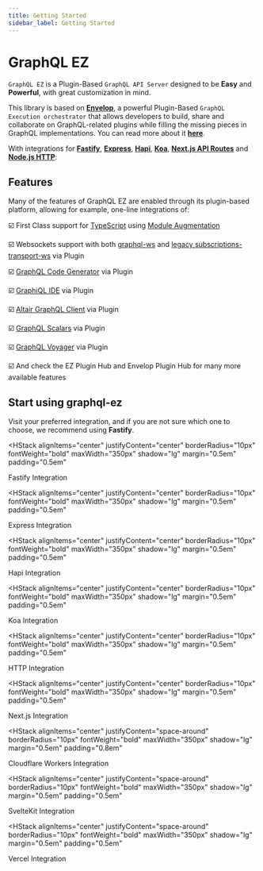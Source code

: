 ```yaml
---
title: Getting Started
sidebar_label: Getting Started
---
```


# GraphQL EZ

`GraphQL EZ` is a Plugin-Based `GraphQL API Server` designed to be **Easy** and **Powerful**,
with great customization in mind.

This library is based on [**Envelop**](https://www.envelop.dev/),
a powerful Plugin-Based `GraphQL Execution orchestrator` that allows developers to build,
share and collaborate on GraphQL-related plugins while filling the missing pieces in GraphQL implementations.
You can read more about it [**here**](https://www.envelop.dev/docs).

With integrations for [**Fastify**](https://www.fastify.io/), [**Express**](https://expressjs.com/),
[**Hapi**](https://hapi.dev/), [**Koa**](https://koajs.com/), [**Next.js API Routes**](https://nextjs.org/docs/api-routes/introduction) and
[**Node.js HTTP**](https://nodejs.org/api/http.html):

## Features

Many of the features of GraphQL EZ are enabled through its plugin-based platform, allowing for example, one-line integrations of:

:ballot_box_with_check: First Class support for [TypeScript](https://www.typescriptlang.org/) using [Module Augmentation](https://www.typescriptlang.org/docs/handbook/declaration-merging.html#module-augmentation)

:ballot_box_with_check: Websockets support with both [graphql-ws](https://github.com/enisdenjo/graphql-ws) and [legacy subscriptions-transport-ws](https://github.com/apollographql/subscriptions-transport-ws) via <Link color="blue.500" href="/plugins/websockets" fontWeight="bold">Plugin</Link>

:ballot_box_with_check: [GraphQL Code Generator](https://www.graphql-code-generator.com/) via <Link color="blue.500" href="/plugins/codegen" fontWeight="bold">Plugin</Link>

:ballot_box_with_check: [GraphiQL IDE](https://github.com/graphql/graphiql) via <Link color="blue.500" href="/plugins/graphiql" fontWeight="bold">Plugin</Link>

:ballot_box_with_check: [Altair GraphQL Client](https://altair.sirmuel.design/) via <Link color="blue.500" href="/plugins/altair" fontWeight="bold">Plugin</Link>

:ballot_box_with_check: [GraphQL Scalars](https://www.graphql-scalars.dev/) via <Link color="blue.500" href="/plugins/scalars" fontWeight="bold">Plugin</Link>

:ballot_box_with_check: [GraphQL Voyager](https://apis.guru/graphql-voyager/) via <Link color="blue.500" href="/plugins/voyager" fontWeight="bold">Plugin</Link>

:ballot_box_with_check: And check the <Link color="blue.500" fontWeight="bold" href="/plugins">EZ Plugin Hub</Link> and <Link color="blue.500" fontWeight="bold" href="https://www.envelop.dev/plugins">Envelop Plugin Hub</Link> for many more available features

## Start using graphql-ez

Visit your preferred integration, and if you are not sure which one to choose, we recommend using **Fastify**.

<HStack
  alignItems="center"
  justifyContent="center"
  borderRadius="10px"
  fontWeight="bold"
  maxWidth="350px"
  shadow="lg"
  margin="0.5em"
  padding="0.5em"
>
  <FastifyLogo />
  <Link href="/docs/integrations/fastify" color="blue.600">
    Fastify Integration
  </Link>
</HStack>

<HStack
  alignItems="center"
  justifyContent="center"
  borderRadius="10px"
  fontWeight="bold"
  maxWidth="350px"
  shadow="lg"
  margin="0.5em"
  padding="0.5em"
>
  <ExpressLogo />
  <Link href="/docs/integrations/express" fontSize="1em" color="blue.600">
    Express Integration
  </Link>
</HStack>

<HStack
  alignItems="center"
  justifyContent="center"
  borderRadius="10px"
  fontWeight="bold"
  maxWidth="350px"
  shadow="lg"
  margin="0.5em"
  padding="0.5em"
>
  <HapiLogo />
  <Link href="/docs/integrations/hapi" color="blue.600">
    Hapi Integration
  </Link>
</HStack>

<HStack
  alignItems="center"
  justifyContent="center"
  borderRadius="10px"
  fontWeight="bold"
  maxWidth="350px"
  shadow="lg"
  margin="0.5em"
  padding="0.5em"
>
  <KoaLogo />
  <Link href="/docs/integrations/koa" color="blue.600">
    Koa Integration
  </Link>
</HStack>

<HStack
  alignItems="center"
  justifyContent="center"
  borderRadius="10px"
  fontWeight="bold"
  maxWidth="350px"
  shadow="lg"
  margin="0.5em"
  padding="0.5em"
>
  <NodeLogo />
  <Link href="/docs/integrations/http" color="blue.600">
    HTTP Integration
  </Link>
</HStack>

<HStack
  alignItems="center"
  justifyContent="center"
  borderRadius="10px"
  fontWeight="bold"
  maxWidth="350px"
  shadow="lg"
  margin="0.5em"
  padding="0.5em"
>
  <NextjsLogo />
  <Link href="/docs/integrations/nextjs" color="blue.600">
    Next.js Integration
  </Link>
</HStack>

<HStack
  alignItems="center"
  justifyContent="space-around"
  borderRadius="10px"
  fontWeight="bold"
  maxWidth="350px"
  shadow="lg"
  margin="0.5em"
  padding="0.8em"
>
  <CloudflareWorkersLogo />
  <Link href="/docs/integrations/cloudflare" color="blue.600" width="180px">
    Cloudflare Workers Integration
  </Link>
</HStack>

<HStack
  alignItems="center"
  justifyContent="space-around"
  borderRadius="10px"
  fontWeight="bold"
  maxWidth="350px"
  shadow="lg"
  margin="0.5em"
  padding="0.5em"
>
  <SvelteKitLogo width="100px" />
  <Link href="/docs/integrations/sveltekit" color="blue.600" width="180px">
    SvelteKit Integration
  </Link>
</HStack>

<HStack
  alignItems="center"
  justifyContent="space-around"
  borderRadius="10px"
  fontWeight="bold"
  maxWidth="350px"
  shadow="lg"
  margin="0.5em"
  padding="0.5em"
>
  <VercelLogo width="80px" />
  <Link href="/docs/integrations/vercel" color="blue.600" width="150px">
    Vercel Integration
  </Link>
</HStack>
